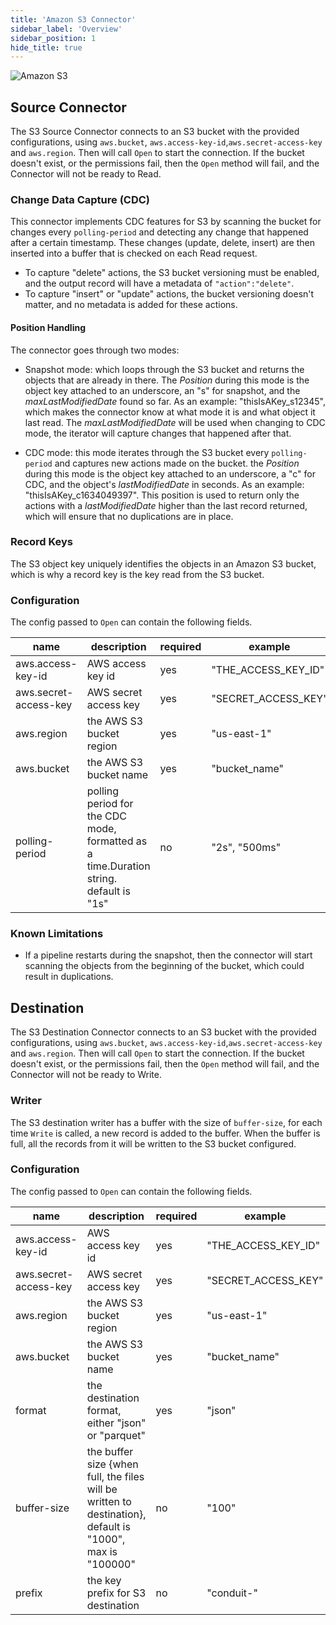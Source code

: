 ```yaml
---
title: 'Amazon S3 Connector'
sidebar_label: 'Overview'
sidebar_position: 1
hide_title: true
---
```


<div style={{ textAlign: "center" }}>
  <img alt="Amazon S3" style={{ maxWidth: "500px" }} src="/images/resources/amazon-s3.png" />
</div>

## Source Connector

The S3 Source Connector connects to an S3 bucket with the provided configurations, using
`aws.bucket`, `aws.access-key-id`,`aws.secret-access-key` and `aws.region`. Then will
call `Open` to start the connection. If the bucket doesn't exist, or the permissions
fail, then the `Open` method will fail, and the Connector will not be ready to Read.

### Change Data Capture (CDC)
This connector implements CDC features for S3 by scanning the bucket for changes every
`polling-period` and detecting any change that happened after a certain timestamp. These
changes (update, delete, insert) are then inserted into a buffer that is checked on each
Read request.

* To capture "delete" actions, the S3 bucket versioning must be enabled, and the output
  record will have a metadata of `"action":"delete"`.
* To capture "insert" or "update" actions, the bucket versioning doesn't matter, and no
  metadata is added for these actions.


#### Position Handling
The connector goes through two modes:

* Snapshot mode: which loops through the S3 bucket and returns the objects that are
  already in there. The _Position_ during this mode is the object key attached to
  an underscore, an "s" for snapshot, and the _maxLastModifiedDate_ found so far.
  As an example: "thisIsAKey_s12345", which makes the connector know at what
  mode it is and what object it last read. The _maxLastModifiedDate_ will be used when
  changing to CDC mode, the iterator will capture changes that happened after that.

* CDC mode: this mode iterates through the S3 bucket every `polling-period` and captures
  new actions made on the bucket. the _Position_ during this mode is the object key
  attached to an underscore, a "c" for CDC, and the object's _lastModifiedDate_ in seconds.
  As an example: "thisIsAKey_c1634049397". This position is used to return only the actions with a _lastModifiedDate_ higher than
  the last record returned, which will ensure that no duplications are in place.


### Record Keys
The S3 object key uniquely identifies the objects in an Amazon S3 bucket, which is why a record key is the key read from the S3 bucket.

### Configuration
The config passed to `Open` can contain the following fields.

| name                  | description                                                                            | required  | example             |
|-----------------------|----------------------------------------------------------------------------------------|-----------|---------------------|
| aws.access-key-id     | AWS access key id                                                                      | yes       | "THE_ACCESS_KEY_ID" |
| aws.secret-access-key | AWS secret access key                                                                  | yes       | "SECRET_ACCESS_KEY" |
| aws.region            | the AWS S3 bucket region                                                               | yes       | "us-east-1"         |
| aws.bucket            | the AWS S3 bucket name                                                                 | yes       | "bucket_name"       |
| polling-period        | polling period for the CDC mode, formatted as a time.Duration string. default is "1s"  | no        | "2s", "500ms"       |


### Known Limitations
* If a pipeline restarts during the snapshot, then the connector will start scanning the
  objects from the beginning of the bucket, which could result in duplications.


## Destination
The S3 Destination Connector connects to an S3 bucket with the provided configurations, using
`aws.bucket`, `aws.access-key-id`,`aws.secret-access-key` and `aws.region`. Then will
call `Open` to start the connection. If the bucket doesn't exist, or the permissions
fail, then the `Open` method will fail, and the Connector will not be ready to Write.

### Writer
The S3 destination writer has a buffer with the size of `buffer-size`, for each time 
`Write` is called, a new record is added to the buffer. When the buffer is full, 
all the records from it will be written to the S3 bucket configured.

### Configuration
The config passed to `Open` can contain the following fields.

| name                  | description                                                                                                     | required | example             |
|-----------------------|-----------------------------------------------------------------------------------------------------------------|----------|---------------------|
| aws.access-key-id     | AWS access key id                                                                                               | yes      | "THE_ACCESS_KEY_ID" |
| aws.secret-access-key | AWS secret access key                                                                                           | yes      | "SECRET_ACCESS_KEY" |
| aws.region            | the AWS S3 bucket region                                                                                        | yes      | "us-east-1"         |
| aws.bucket            | the AWS S3 bucket name                                                                                          | yes      | "bucket_name"       |
| format                | the destination format, either "json" or "parquet"                                                              | yes      | "json"              |
| buffer-size           | the buffer size {when full, the files will be written to destination}, default is "1000", max is "100000"       | no       | "100"               |
| prefix                | the key prefix for S3 destination                                                                               | no       | "conduit-"          |

